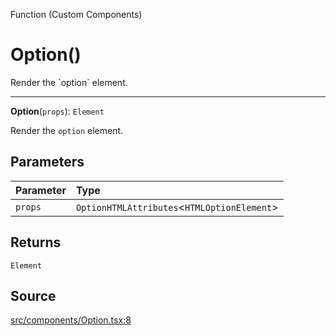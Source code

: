 <SectionTitle>Function (Custom Components)</SectionTitle>

# Option()

<Description>
Render the `option` element.
</Description>

---

<a id="undefined" name="undefined"></a>

<SignatureMemberIdentifier>**Option**(`props`): `Element`</SignatureMemberIdentifier>

Render the `option` element.

## Parameters

| Parameter | Type |
| :------ | :------ |
| `props` | `OptionHTMLAttributes`\<`HTMLOptionElement`\> |

## Returns

`Element`

## Source

[src/components/Option.tsx:8](https://github.com/gpbl/react-day-picker/blob/next/src/components/Option.tsx#L8)
